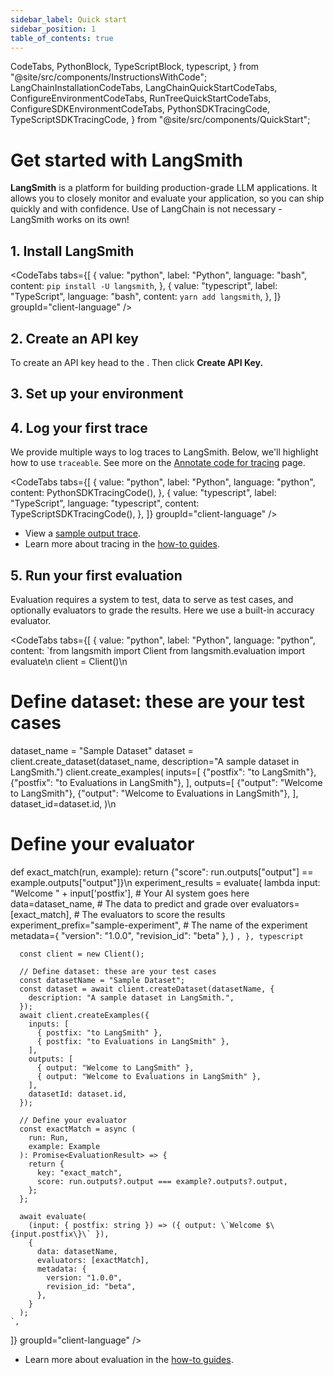 ```yaml
---
sidebar_label: Quick start
sidebar_position: 1
table_of_contents: true
---
```


  CodeTabs,
  PythonBlock,
  TypeScriptBlock,
  typescript,
} from "@site/src/components/InstructionsWithCode";
  LangChainInstallationCodeTabs,
  LangChainQuickStartCodeTabs,
  ConfigureEnvironmentCodeTabs,
  RunTreeQuickStartCodeTabs,
  ConfigureSDKEnvironmentCodeTabs,
  PythonSDKTracingCode,
  TypeScriptSDKTracingCode,
} from "@site/src/components/QuickStart";

# Get started with LangSmith

**LangSmith** is a platform for building production-grade LLM applications. It allows you to closely monitor and evaluate your application, so you can ship quickly and with confidence. Use of LangChain is not necessary - LangSmith works on its own!

## 1. Install LangSmith

<CodeTabs
  tabs={[
    {
      value: "python",
      label: "Python",
      language: "bash",
      content: `pip install -U langsmith`,
    },
    {
      value: "typescript",
      label: "TypeScript",
      language: "bash",
      content: `yarn add langsmith`,
    },
  ]}
  groupId="client-language"
/>

## 2. Create an API key

To create an API key head to the <RegionalUrl text='Settings page' suffix='/settings' />. Then click **Create API Key.**

## 3. Set up your environment

<ConfigureSDKEnvironmentCodeTabs />

## 4. Log your first trace

We provide multiple ways to log traces to LangSmith. Below, we'll highlight
how to use `traceable`. See more on the [Annotate code for tracing](./how_to_guides/tracing/annotate_code) page.

<CodeTabs
  tabs={[
    {
      value: "python",
      label: "Python",
      language: "python",
      content: PythonSDKTracingCode(),
    },
    {
      value: "typescript",
      label: "TypeScript",
      language: "typescript",
      content: TypeScriptSDKTracingCode(),
    },
  ]}
  groupId="client-language"
/>

- View a [sample output trace](https://smith.langchain.com/public/b37ca9b1-60cd-4a2a-817e-3c4e4443fdc0/r).
- Learn more about tracing in the [how-to guides](./how_to_guides/index.md).

## 5. Run your first evaluation

Evaluation requires a system to test, data to serve as test cases, and optionally evaluators to grade the results. Here we use a built-in accuracy evaluator.

<CodeTabs
  tabs={[
    {
      value: "python",
      label: "Python",
      language: "python",
      content: `from langsmith import Client
from langsmith.evaluation import evaluate\n
client = Client()\n
# Define dataset: these are your test cases
dataset_name = "Sample Dataset"
dataset = client.create_dataset(dataset_name, description="A sample dataset in LangSmith.")
client.create_examples(
    inputs=[
        {"postfix": "to LangSmith"},
        {"postfix": "to Evaluations in LangSmith"},
    ],
    outputs=[
        {"output": "Welcome to LangSmith"},
        {"output": "Welcome to Evaluations in LangSmith"},
    ],
    dataset_id=dataset.id,
)\n
# Define your evaluator
def exact_match(run, example):
    return {"score": run.outputs["output"] == example.outputs["output"]}\n
experiment_results = evaluate(
    lambda input: "Welcome " + input['postfix'], # Your AI system goes here
    data=dataset_name, # The data to predict and grade over
    evaluators=[exact_match], # The evaluators to score the results
    experiment_prefix="sample-experiment", # The name of the experiment
    metadata={
      "version": "1.0.0",
      "revision_id": "beta"
    },
)
`,
    },
    typescript`
      
      const client = new Client();
      
      // Define dataset: these are your test cases
      const datasetName = "Sample Dataset";
      const dataset = await client.createDataset(datasetName, {
        description: "A sample dataset in LangSmith.",
      });
      await client.createExamples({
        inputs: [
          { postfix: "to LangSmith" },
          { postfix: "to Evaluations in LangSmith" },
        ],
        outputs: [
          { output: "Welcome to LangSmith" },
          { output: "Welcome to Evaluations in LangSmith" },
        ],
        datasetId: dataset.id,
      });
      
      // Define your evaluator
      const exactMatch = async (
        run: Run,
        example: Example
      ): Promise<EvaluationResult> => {
        return {
          key: "exact_match",
          score: run.outputs?.output === example?.outputs?.output,
        };
      };
      
      await evaluate(
        (input: { postfix: string }) => ({ output: \`Welcome $\{input.postfix\}\` }),
        {
          data: datasetName,
          evaluators: [exactMatch],
          metadata: {
            version: "1.0.0",
            revision_id: "beta",
          },
        }
      );
    `,
  ]}
  groupId="client-language"
/>

- Learn more about evaluation in the [how-to guides](./how_to_guides/index.md).
